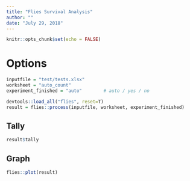 ```yaml
---
title: "Flies Survival Analysis"
author: ""
date: "July 29, 2018"
---
```


```r
knitr::opts_chunk$set(echo = FALSE)
```

# Options
```r
inputfile = "test/tests.xlsx"
worksheet = "auto_count"
experiment_finished = "auto"        # auto / yes / no
```
```r
devtools::load_all("flies", reset=T)
result = flies::process(inputfile, worksheet, experiment_finished)
```

## Tally

```r
result$tally
```

## Graph
```r
flies::plot(result)
```
